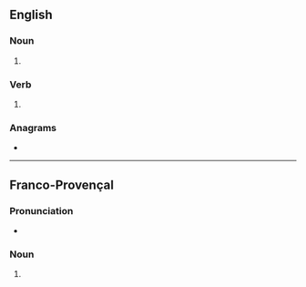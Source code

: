 ==English==

===Noun===
{{head|en|noun form}}

# {{plural of|en|rouse}}

===Verb===
{{head|en|verb form}}

# {{en-third-person singular of|rouse}}

===Anagrams===
* {{anagrams|en|a=eorssu|Rousse|Sueros|serous}}

----

==Franco-Provençal==

===Pronunciation===
* {{IPA|frp|/ˈruzɛ/}}

===Noun===
{{head|frp|noun form}}

# {{plural of|frp|rousa}}